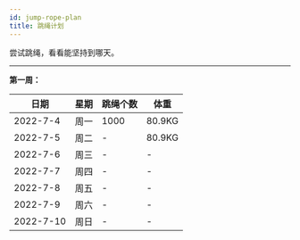 ```yaml
---
id: jump-rope-plan
title: 跳绳计划
---
```


尝试跳绳，看看能坚持到哪天。

---

**第一周：**

|日期|星期|跳绳个数|体重|
|---|---|---|---|
|2022-7-4|周一|1000|80.9KG|
|2022-7-5|周二|-|80.9KG|
|2022-7-6|周三|-|-|
|2022-7-7|周四|-|-|
|2022-7-8|周五|-|-|
|2022-7-9|周六|-|-|
|2022-7-10|周日|-|-|